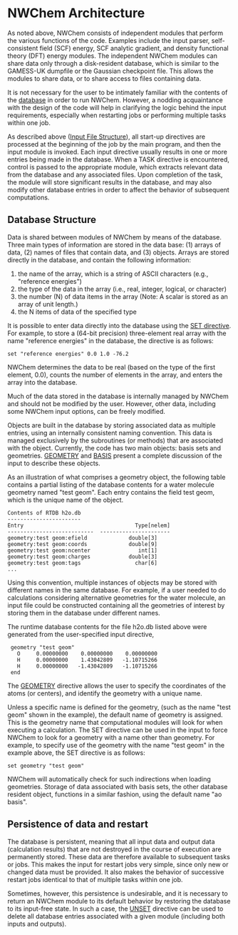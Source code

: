 
=NWChem Architecture=

As noted above, NWChem consists of independent modules that perform the various functions of the code. Examples include the input parser, self-consistent field (SCF) energy, SCF analytic gradient, and density functional theory (DFT) energy modules. The independent NWChem modules can share data only through a disk-resident database, which is similar to the GAMESS-UK dumpfile or the Gaussian checkpoint file. This allows the modules to share data, or to share access to files containing data.

It is not necessary for the user to be intimately familiar with the contents of the [[#Database Structure|database]] in order to run NWChem. However, a nodding acquaintance with the design of the code will help in clarifying the logic behind the input requirements, especially when restarting jobs or performing multiple tasks within one job. 

As described above ([[Getting-Started#input-file-structure|Input File Structure]]), all start-up directives are processed at the beginning of the job by the main program, and then the input module is invoked. Each input directive usually results in one or more entries being made in the database. When a TASK directive is encountered, control is passed to the appropriate module, which extracts relevant data from the database and any associated files. Upon completion of the task, the module will store significant results in the database, and may also modify other database entries in order to affect the behavior of subsequent computations.

==Database Structure==

Data is shared between modules of NWChem by means of the database. Three main types of information are stored in the data base: (1)
arrays of data, (2) names of files that contain data, and (3) objects. Arrays are stored directly in the database, and contain the following information:
#the name of the array, which is a string of ASCII characters (e.g., "reference energies")
#the type of the data in the array (i.e., real, integer, logical, or character)
#the number (N) of data items in the array (Note: A scalar is stored as an array of unit length.)
#the N items of data of the specified type

It is possible to enter data directly into the database using the [[SET|SET directive]]. For example, to store a (64-bit precision) three-element real array with the name "reference energies" in the database, the directive is as follows:

 set "reference energies" 0.0 1.0 -76.2

NWChem determines the data to be real (based on the type of the first element, 0.0), counts the number of elements in the array, and enters the array into the database.

Much of the data stored in the database is internally managed by NWChem and should not be modified by the user. However, other data,
including some NWChem input options, can be freely modified.

Objects are built in the database by storing associated data as multiple entries, using an internally consistent naming convention.
This data is managed exclusively by the subroutines (or methods) that are associated with the object. Currently, the code has two main objects: basis sets and geometries. [[Geometry|GEOMETRY]] and [[Basis|BASIS]] present a complete discussion of the input to describe these objects.

As an illustration of what comprises a geometry object, the following table contains a partial listing of the database contents for a water molecule geometry named "test geom". Each entry contains the field test geom, which is the unique name of the object.

 Contents of RTDB h2o.db
 -----------------------
 Entry                                   Type[nelem]
 ---------------------------  ----------------------
 geometry:test geom:efield             double[3]    
 geometry:test geom:coords             double[9]    
 geometry:test geom:ncenter               int[1]    
 geometry:test geom:charges            double[3]    
 geometry:test geom:tags                 char[6]
 ...

Using this convention, multiple instances of objects may be stored with different names in the same database. For example, if a user
needed to do calculations considering alternative geometries for the water molecule, an input file could be constructed containing all the geometries of interest by storing them in the database under different
names.

The runtime database contents for the file h2o.db listed above were generated from the user-specified input directive,

  geometry "test geom"
    O     0.00000000    0.00000000    0.00000000
    H     0.00000000    1.43042809   -1.10715266
    H     0.00000000   -1.43042809   -1.10715266
  end

The [[Geometry|GEOMETRY]] directive allows the user to specify the coordinates of the atoms (or centers), and identify the geometry with a unique name. 

Unless a specific name is defined for the geometry, (such as the name "test geom" shown in the example), the default name of
geometry is assigned. This is the geometry name that computational modules will look for when executing a calculation. The SET directive can be used in the input to force NWChem to look for a geometry with a name other than geometry. For example, to specify use of the geometry with the name "test geom" in the example above, the SET directive is as follows:

 set geometry "test geom"

NWChem will automatically check for such indirections when loading geometries. Storage of data associated with basis sets, the other
database resident object, functions in a similar fashion, using the default name "ao basis".

==Persistence of data and restart==

The database is persistent, meaning that all input data and output data (calculation results) that are not destroyed in the course of execution are permanently stored. These data are therefore available to subsequent tasks or jobs. This makes the input for restart jobs very simple, since only new or changed data must be provided. It also makes the behavior of successive restart jobs identical to that of multiple tasks within one job.

Sometimes, however, this persistence is undesirable, and it is necessary to return an NWChem module to its default behavior by
restoring the database to its input-free state. In such a case, the [[UNSET|UNSET]] directive can be used to
delete all database entries associated with a given module (including both inputs and outputs).
